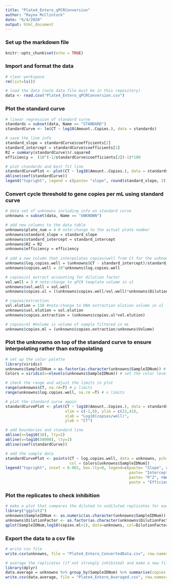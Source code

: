 ```yaml
---
title: "Plate4_Entero_qPCRConversion"
author: "Rayna McClintock"
date: "6/4/2020"
output: html_document
---
```


### Set up the markdown file
```r
knitr::opts_chunk$set(echo = TRUE)

```

### Import and format the data
```r
# clear workspace
rm(list=ls())

# load the data (note data file must be in this repository)
data <- read.csv("Plate4_Entero_qPCRConversion.csv")
```

### Plot the standard curve
```r
# linear regression of standard curve
standards = subset(data, Name == "STANDARD")
standardCurve <- lm(CT ~ log10(Amount..Copies.), data = standards)

# save the line info
standard_slope = standardCurve$coefficients[2]
standard_intercept = standardCurve$coefficients[1]
R2 = summary(standardCurve)$r.squared
efficiency =  (10^(-1/standardCurve$coefficients[2])-1)*100

# plot standards and best fit line
standardCurvePlot <- plot(CT ~ log10(Amount..Copies.), data = standards, pch=19) 
abline(coef(standardCurve)) 
legend("topright", legend = c(paste= "slope", round(standard_slope, 2), paste= "intercept", round(standard_intercept, 2), paste= "R^2", round(R2, 2), paste = "efficiency", round(efficiency, 1)))
```


### Convert cycle threshold to gene copies per mL using standard curve
```r
# data set of unknowns including info on standard curve
unknowns = subset(data, Name == "UNKNOWN")

# add new columns to the data table
unknowns$plate_num = 4 # note:change to the actual plate number
unknowns$standard_slope = standard_slope
unknowns$standard_intercept = standard_intercept
unknowns$R2 = R2
unknowns$efficiency = efficiency
  
# add a new column that interpolates copies/well from Ct for the unknowns
unknowns$log.copies.well = (unknowns$CT - standard_intercept)/standard_slope
unknowns$copies.well = 10^unknowns$log.copies.well

# copies/ul extract accounting for dilution factor
vol.well = 3 # note:change to qPCR template volume in ul
unknowns$vol.well = vol.well
unknowns$copies.ul = ((unknowns$copies.well/vol.well)*unknowns$DilutionFactor)

# copies/extraction
vol.elution = 110 #note:change to DNA extraction elution volume in ul
unknowns$vol.elution = vol.elution
unknowns$copies.extraction = (unknowns$copies.ul*vol.elution)

# copies/ml #Volume is volume of sample filtered in mL
unknowns$copies.ml = (unknowns$copies.extraction/unknowns$Volume)
```


### Plot the unknowns on top of the standard curve to ensure interpolating rather than extrapolating
```r
# set up the color palette
library(viridis)
unknowns$SampleIDNum = as.factor(as.character(unknowns$SampleIDNum)) # change to factor for colors
Colors = viridis(n=nlevels(unknowns$SampleIDNum)) # set the color levels to call on later

# check the range and adjust the limits in plot
range(unknowns$CT, na.rm=T) # y limits
range(unknowns$log.copies.well, na.rm =T) # x limits

# plot the standard curve again
standardCurvePlot <- plot(CT ~ log10(Amount..Copies.), data = standards,
                          xlim = c(-1,6), ylim = c(22,41),
                          xlab = "Log10(copies/well)",
                          ylab = "CT") 

# add boundaries and standard line
abline(v=log10(10), lty=2)
abline(v=log10(50000), lty=2)
abline(coef(standardCurve)) 

# add the sample data
standardCurvePlot <- points(CT ~ log.copies.well, data = unknowns, pch=19, 
                            col = Colors[unknowns$SampleIDNum])
legend("topright", inset = 0.002, box.lty=0, legend=c(paste= "Slope", round(standardCurve$coefficients[2], 2), 
                                                      paste= "Intercept", round(standardCurve$coefficients[1], 2), 
                                                      paste= "R^2", round(summary(standardCurve)$r.squared, 2),
                                                      paste = "Efficiency", round((10^(-1/standardCurve$coefficients[2])-1)*100, 1)))

```



### Plot the replicates to check inhibition
```r
# make a plot that compares the diluted to undiluted replicates for each sample including dilution factor
library("ggplot2")
unknowns$SampleIDNum <- as.numeric(as.character(unknowns$SampleIDNum)) # change to numeric
unknowns$DilutionFactor <- as.factor(as.character(unknowns$DilutionFactor)) # change to factor
qplot(SampleIDNum,log10(copies.ml+1), data=unknowns, col=DilutionFactor)
```


### Export the data to a csv file
```r
# write csv file
write.csv(unknowns, file = "Plate4_Entero_ConvertedData.csv", row.names=FALSE, na="")

# average the replicates (if not strongly inhibited) and make a new file
library(dplyr)
data.average = unknowns %>% group_by(SampleIDNum) %>% summarise(copies.ml = mean(copies.ml, na.rm = T))
write.csv(data.average, file = "Plate4_Entero_Averaged.csv", row.names=FALSE, na="")
```
